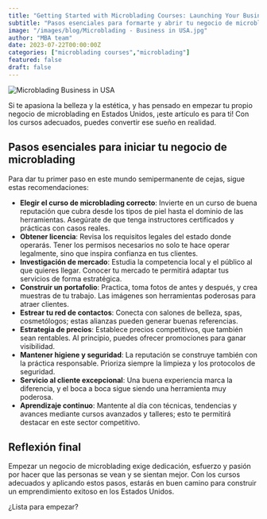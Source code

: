 ```yaml
---
title: "Getting Started with Microblading Courses: Launching Your Business in the USA"
subtitle: "Pasos esenciales para formarte y abrir tu negocio de microblading en Estados Unidos"
image: "/images/blog/Microblading - Business in USA.jpg"
author: "MBA team"
date: 2023-07-22T00:00:00Z
categories: ["microblading courses","microblading"]
featured: false
draft: false
---
```


<img class="blog-image" src="https://www.modernbeautyaca.com/images/blog/Microblading - Business in USA.jpg" alt="Microblading Business in USA" />

Si te apasiona la belleza y la estética, y has pensado en empezar tu propio negocio de microblading en Estados Unidos, ¡este artículo es para ti! Con los cursos adecuados, puedes convertir ese sueño en realidad.

## Pasos esenciales para iniciar tu negocio de microblading

Para dar tu primer paso en este mundo semipermanente de cejas, sigue estas recomendaciones:

- **Elegir el curso de microblading correcto**: Invierte en un curso de buena reputación que cubra desde los tipos de piel hasta el dominio de las herramientas. Asegúrate de que tenga instructores certificados y prácticas con casos reales.  
- **Obtener licencia**: Revisa los requisitos legales del estado donde operarás. Tener los permisos necesarios no solo te hace operar legalmente, sino que inspira confianza en tus clientes.  
- **Investigación de mercado**: Estudia la competencia local y el público al que quieres llegar. Conocer tu mercado te permitirá adaptar tus servicios de forma estratégica.  
- **Construir un portafolio**: Practica, toma fotos de antes y después, y crea muestras de tu trabajo. Las imágenes son herramientas poderosas para atraer clientes.  
- **Estrear tu red de contactos**: Conecta con salones de belleza, spas, cosmetólogos; estas alianzas pueden generar buenas referencias.  
- **Estrategia de precios**: Establece precios competitivos, que también sean rentables. Al principio, puedes ofrecer promociones para ganar visibilidad.  
- **Mantener higiene y seguridad**: La reputación se construye también con la práctica responsable. Prioriza siempre la limpieza y los protocolos de seguridad.  
- **Servicio al cliente excepcional**: Una buena experiencia marca la diferencia, y el boca a boca sigue siendo una herramienta muy poderosa.  
- **Aprendizaje continuo**: Mantente al día con técnicas, tendencias y avances mediante cursos avanzados y talleres; esto te permitirá destacar en este sector competitivo.

## Reflexión final

Empezar un negocio de microblading exige dedicación, esfuerzo y pasión por hacer que las personas se vean y se sientan mejor. Con los cursos adecuados y aplicando estos pasos, estarás en buen camino para construir un emprendimiento exitoso en los Estados Unidos.

¿Lista para empezar?

